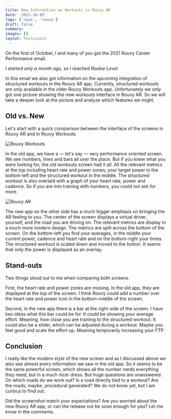 ```yaml
---
title: New Information on Workouts in Rouvy AR
date: '2021-10-05'
tags: ['news', 'rouvy']
draft: false
summary:
images: []
layout: PostLayout
---
```


On the first of October, I and many of you got the 2021 Rouvy Career Performance email.

_I started only a month ago, so I reached Rookie Level_

In this email we also got information on the upcoming integration of structured
workouts in the Rouvy AR app. Currently, structured workouts are only available
in the older Rouvy Workouts app. Unfortunately we only got one picture showing
the new workouts interface in Rouvy AR. So we will take a deeper look at the
picture and analyze which features we might.

## Old vs. New

Let's start with a quick comparison between the interface of the screens in
Rouvy AR and in Rouvy Workouts.

![Rouvy Workouts](/static/images/blog/new-information-on-workouts-in-rouvy-ar/rouvy-workouts.jpg)

In the old app, we have a — let's say — very performance oriented screen. We see
numbers, lines and bars all over the place. But if you knew what you were
looking for, the old workouts screen had it all. All the relevant metrics at the
top including heart rate and power zones, your target power in the bottom-left
and the structured workout in the middle. The structured workout is also
overlaid with a graph of your heart rate, power and cadence. So if you are into
training with numbers, you could not ask for more.

![Rouvy AR](/static/images/blog/new-information-on-workouts-in-rouvy-ar/rouvy-ar.png)

The new app on the other side has a much bigger emphasis on bringing the AR
feeling to you. The center of the screen displays a virtual driver, yourself,
and the road you are driving on. The relevant metrics are display in a much more
modern design. The metrics are split across the bottom of the screen. On the
bottom-left you find your averages, in the middle your current power, cadence
and heart rate and on the bottom-right your times. The structured workout is
scaled down and moved to the button. It seems that only the power is displayed
as an overlay.

## Stand-outs

Two things stood out to me when comparing both screens.

First, the heart rate and power zones are missing. In the old app, they are
displayed at the top of the screen. I think Rouvy could add a number over the
heart rate and power icon in the bottom-middle of the screen.

Second, in the new app there is a bar at the right-side of the screen. I have two
ideas what this bar could be for. It could be showing your average effort.
Meaning, how close you are training to the structured workout. It could also be a
slider, which can be adjusted during a workout. Maybe you feel good and scale
the effort up. Meaning temporarily increasing your FTP.

## Conclusion

I really like the modern style of the new screen and as I discussed above we
also see almost every information we saw in the old app. So it seems to be the
same powerful screen, which shows all the number nerds everything they need, but
in a much nicer dress. But huge questions are unanswered. On which roads do we
work out? Is a road directly tied to a workout? Are the roads, maybe, procedural
generated? We do not know yet, but I am curious to find out.

Did the screenshot match your expectations? Are you worried about the new Rouvy
AR app, or can the release not be soon enough for you? Let me know in the
comments.

<BlogNewsletterForm />

